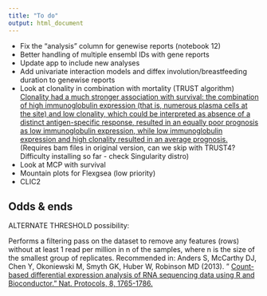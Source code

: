 ```yaml
---
title: "To do"
output: html_document
---
```


* Fix the "analysis" column for genewise reports (notebook 12)
* Better handling of multiple ensembl IDs with gene reports
* Update app to include new analyses
* Add univariate interaction models and diffex involution/breastfeeding duration to genewise reports
* Look at clonality in combination with mortality (TRUST algorithm) [Clonality had a much stronger association with survival: the combination of high immunoglobulin expression (that is, numerous plasma cells at the site) and low clonality, which could be interpreted as absence of a distinct antigen-specific response, resulted in an equally poor prognosis as low immunoglobulin expression, while low immunoglobulin expression and high clonality resulted in an average prognosis.](https://www.nature.com/articles/s41577-019-0257-x#Tab2)
(Requires bam files in original version, can we skip with TRUST4? Difficulty installing so far - check Singularity distro)
* Look at MCP with survival
* Mountain plots for Flexgsea (low priority)
* CLIC2


## Odds & ends

ALTERNATE THRESHOLD possibility:

Performs a filtering pass on the dataset to remove any features (rows) without at least 1 read per million in n of the samples, where n is the size of the smallest group of replicates. Recommended in:
Anders S, McCarthy DJ, Chen Y, Okoniewski M, Smyth GK, Huber W, Robinson MD (2013). " [Count-based differential expression analysis of RNA sequencing data using R and Bioconductor." Nat. Protocols, 8, 1765-1786.](https://www.nature.com/articles/nprot.2013.099)

